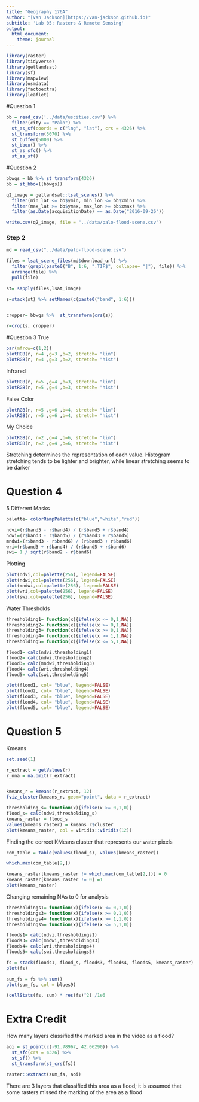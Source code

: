 ```yaml
---
title: "Geography 176A"
author: "[Van Jackson](https://van-jackson.github.io)"
subtitle: 'Lab 05: Rasters & Remote Sensing'
output:
  html_document:
    theme: journal
---
```


```r
library(raster)
library(tidyverse)
library(getlandsat) 
library(sf) 
library(mapview)
library(osmdata)
library(factoextra)
library(leaflet)
```


#Question 1
```r
bb = read_csv('../data/uscities.csv') %>% 
  filter(city == "Palo") %>% 
  st_as_sf(coords = c("lng", "lat"), crs = 4326) %>% 
  st_transform(5070) %>% 
  st_buffer(5000) %>% 
  st_bbox() %>% 
  st_as_sfc() %>% 
  st_as_sf()

```

#Question 2
```r
bbwgs = bb %>% st_transform(4326)
bb = st_bbox((bbwgs))

q2_image = getlandsat::lsat_scenes() %>% 
  filter(min_lat <= bb$ymin, min_lon <= bb$xmin) %>% 
  filter(max_lat >= bb$ymax, max_lon >= bb$xmax) %>% 
  filter(as.Date(acquisitionDate) == as.Date("2016-09-26"))

write.csv(q2_image, file = "../data/palo-flood-scene.csv")
```
### Step 2
```r
md = read_csv("../data/palo-flood-scene.csv")

files = lsat_scene_files(md$download_url) %>% 
  filter(grepl(paste0("B", 1:6, ".TIF$", collapse= "|"), file)) %>% 
  arrange(file) %>% 
  pull(file)

st= sapply(files,lsat_image)

s=stack(st) %>% setNames(c(paste0("band", 1:6)))


cropper= bbwgs %>%  st_transform(crs(s))

r=crop(s, cropper)

```



#Question 3
True 
```r
par(mfrow=c(1,2))
plotRGB(r, r=4 ,g=3 ,b=2, stretch= "lin")
plotRGB(r, r=4 ,g=3 ,b=2, stretch= "hist")
```

Infrared
```r
plotRGB(r, r=5 ,g=4 ,b=3, stretch= "lin")
plotRGB(r, r=5 ,g=4 ,b=3, stretch= "hist")
```

False Color 
```r
plotRGB(r, r=5 ,g=6 ,b=4, stretch= "lin")
plotRGB(r, r=5 ,g=6 ,b=4, stretch= "hist")
```

My Choice
```r
plotRGB(r, r=2 ,g=4 ,b=6, stretch= "lin")
plotRGB(r, r=2 ,g=4 ,b=6, stretch= "hist")
```
Stretching determines the representation of each value. Histogram stretching tends to be lighter and brighter, while linear stretching seems to be darker



# Question 4
5 Different Masks
```r
palette= colorRampPalette(c("blue","white","red"))

ndvi=(r$band5 - r$band4) / (r$band5 + r$band4)
ndwi=(r$band3 - r$band5) / (r$band3 + r$band5)
mndwi=(r$band3 - r$band6) / (r$band3 + r$band6)
wri=(r$band3 + r$band4) / (r$band5 + r$band6)
swi= 1 / sqrt(r$band2 - r$band6)
```

Plotting 
```r
plot(ndvi,col=palette(256), legend=FALSE)
plot(ndwi,col=palette(256), legend=FALSE)
plot(mndwi,col=palette(256), legend=FALSE)
plot(wri,col=palette(256), legend=FALSE)
plot(swi,col=palette(256), legend=FALSE)
```

Water Thresholds
```r
thresholding1= function(x){ifelse(x <= 0,1,NA)}
thresholding2= function(x){ifelse(x >= 0,1,NA)}
thresholding3= function(x){ifelse(x >= 0,1,NA)} 
thresholding4= function(x){ifelse(x >= 1,1,NA)}
thresholding5= function(x){ifelse(x <= 5,1,NA)}

flood1= calc(ndvi,thresholding1)
flood2= calc(ndwi,thresholding2)
flood3= calc(mndwi,thresholding3)
flood4= calc(wri,thresholding4)
flood5= calc(swi,thresholding5)

plot(flood1, col= "blue", legend=FALSE)
plot(flood2, col= "blue", legend=FALSE)
plot(flood3, col= "blue", legend=FALSE)
plot(flood4, col= "blue", legend=FALSE)
plot(flood5, col= "blue", legend=FALSE)

```

# Question 5
Kmeans
```r
set.seed(1)

r_extract = getValues(r)
r_nna = na.omit(r_extract) 


kmeans_r = kmeans(r_extract, 12)
fviz_cluster(kmeans_r, geom="point", data = r_extract)

thresholding_s= function(x){ifelse(x >= 0,1,0)}
flood_s= calc(ndwi,thresholding_s)
kmeans_raster = flood_s
values(kmeans_raster) = kmeans_r$cluster
plot(kmeans_raster, col = viridis::viridis(12))
```

Finding the correct KMeans cluster that represents our water pixels
```r
com_table = table(values(flood_s), values(kmeans_raster))

which.max(com_table[2,])

kmeans_raster[kmeans_raster != which.max(com_table[2,])] = 0
kmeans_raster[kmeans_raster != 0] =1
plot(kmeans_raster)
```

Changing remaining NAs to 0 for analysis
```r
thresholdings1= function(x){ifelse(x <= 0,1,0)}
thresholdings3= function(x){ifelse(x >= 0,1,0)} 
thresholdings4= function(x){ifelse(x >= 1,1,0)}
thresholdings5= function(x){ifelse(x <= 5,1,0)}

floods1= calc(ndvi,thresholdings1)
floods3= calc(mndwi,thresholdings3)
floods4= calc(wri,thresholdings4)
floods5= calc(swi,thresholdings5)

fs = stack(floods1, flood_s, floods3, floods4, floods5, kmeans_raster)
plot(fs)

sum_fs = fs %>% sum() 
plot(sum_fs, col = blues9)

(cellStats(fs, sum) * res(fs)^2) /1e6
```
# Extra Credit
How many layers classified the marked area in the video as a flood? 

```r
aoi = st_point(c(-91.78967, 42.06290)) %>% 
  st_sfc(crs = 4326) %>% 
  st_sf() %>% 
  st_transform(st_crs(fs))

raster::extract(sum_fs, aoi)
```
There are 3 layers that classified this area as a flood; it is assumed that some rasters missed the marking of the area as a flood
